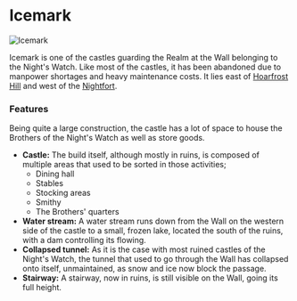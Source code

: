 

# Icemark

<Image
  src="https://cdn.sanity.io/images/1as7cn02/production/a8f7b39562e1c9b7a7b0ee272859720d80b16020-1538x837.png?w=976&h=350&fit=crop&crop=center&auto=format"
  alt="Icemark"
  width={976}
  height={350}
/>

<ProjectDetails
  floatRight
  region="The Wall"
  house="Night's Watch"
  type="Ruin"
  status="Completed"
  warp="/warp icemark"
  projectLead="jmcmarq"
  dateStarted="December 9, 2015"
  dateCompleted="December 9, 2015"
/>

Icemark is one of the castles guarding the Realm at the Wall belonging to the Night's Watch. Like most of the castles, it has been abandoned due to manpower shortages and heavy maintenance costs. It lies east of [Hoarfrost Hill](https://westeroscraft.com/wiki/the-wall/hoarfrost-hill) and west of the [Nightfort](https://westeroscraft.com/wiki/the-wall/nightfort).

### Features

Being quite a large construction, the castle has a lot of space to house the Brothers of the Night's Watch as well as store goods.

- **Castle:** The build itself, although mostly in ruins, is composed of multiple areas that used to be sorted in those activities;
  - Dining hall
  - Stables
  - Stocking areas
  - Smithy
  - The Brothers' quarters
- **Water stream:** A water stream runs down from the Wall on the western side of the castle to a small, frozen lake, located the south of the ruins, with a dam controlling its flowing.
- **Collapsed tunnel:** As it is the case with most ruined castles of the Night's Watch, the tunnel that used to go through the Wall has collapsed onto itself, unmaintained, as snow and ice now block the passage.
- **Stairway:** A stairway, now in ruins, is still visible on the Wall, going its full height.
